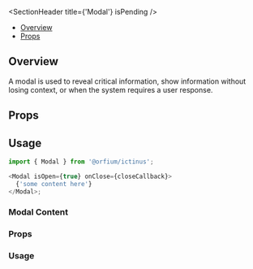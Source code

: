 
<Meta of={ModalStories} />

<SectionHeader title={'Modal'} isPending />

- [Overview](#overview)
- [Props](#props)

## Overview

A modal is used to reveal critical information, show information without losing context, or when the system requires a user response.

## Props

<ArgTypes of={Modal} />

## Usage

```js
import { Modal } from '@orfium/ictinus';

<Modal isOpen={true} onClose={closeCallback}>
  {'some content here'}
</Modal>;
```

<Canvas of={ModalStories.Modal} />

### Modal Content

### Props

<ArgTypes of={ModalContent} />

### Usage

```js
import { Modal, ModalContent } from '@orfium/ictinus';

<Modal
  isOpen={true}
  onClose={closeFunc}
  contentProps={{
    label: 'Label',
    heading: 'Heading',
    message:
      'Lorem ipsum dolor sit amet, consectetur adipiscing elit. Maecenas tristique eros at fringilla fringilla. Donec volutpat lobortis euismod',
    primaryCTALabel: 'Do Action',
    primaryCTA: actionCallback,
    secondaryCTALabel: 'Cancel',
    secondaryCTA: cancelCallback,
  }}
></Modal>;
```

<Canvas of={ModalStories.ModalContent} />
